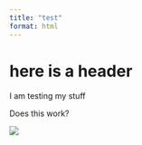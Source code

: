 ```yaml
---
title: "test"
format: html
---
```


# here is a header

I am testing my stuff

Does this work? 


![](hoarsepng.png)
